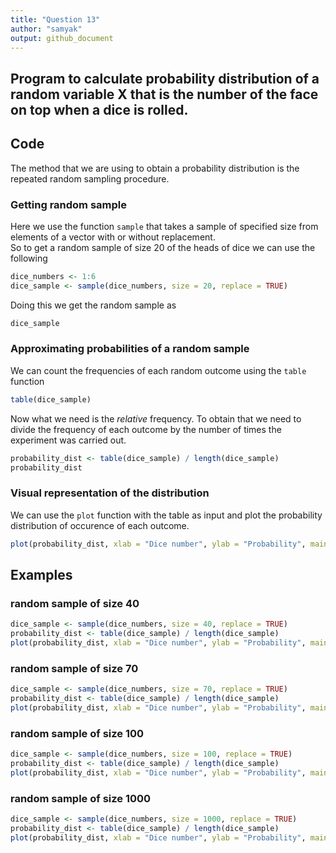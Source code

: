 ```yaml
---
title: "Question 13"
author: "samyak"
output: github_document
---
```


## Program to calculate probability distribution of a random variable X that is the number of the face on top when a dice is rolled.

## Code

The method that we are using to obtain a probability distribution is the repeated random sampling procedure.

### Getting random sample

Here we use the function `sample` that takes a sample of specified size from elements of a vector with or without replacement.  
So to get a random sample of size 20 of the heads of dice we can use the following

```r
dice_numbers <- 1:6
dice_sample <- sample(dice_numbers, size = 20, replace = TRUE)
```

Doing this we get the random sample as
```r
dice_sample
```

### Approximating probabilities of a random sample

We can count the frequencies of each random outcome using the `table` function

```r
table(dice_sample)
```

Now what we need is the *relative* frequency. To obtain that we need to divide the frequency of each outcome by the number of times the experiment was carried out.

```r
probability_dist <- table(dice_sample) / length(dice_sample)
probability_dist
```

### Visual representation of the distribution

We can use the `plot` function with the table as input and plot the probability distribution of occurence of each outcome.

```r
plot(probability_dist, xlab = "Dice number", ylab = "Probability", main = "sample size = 20")
```


## Examples

### random sample of size 40

```r
dice_sample <- sample(dice_numbers, size = 40, replace = TRUE)
probability_dist <- table(dice_sample) / length(dice_sample)
plot(probability_dist, xlab = "Dice number", ylab = "Probability", main = "sample size = 40")
```

### random sample of size 70

```r
dice_sample <- sample(dice_numbers, size = 70, replace = TRUE)
probability_dist <- table(dice_sample) / length(dice_sample)
plot(probability_dist, xlab = "Dice number", ylab = "Probability", main = "sample size = 70")
```

### random sample of size 100

```r
dice_sample <- sample(dice_numbers, size = 100, replace = TRUE)
probability_dist <- table(dice_sample) / length(dice_sample)
plot(probability_dist, xlab = "Dice number", ylab = "Probability", main = "sample size = 100")
```

### random sample of size 1000

```r
dice_sample <- sample(dice_numbers, size = 1000, replace = TRUE)
probability_dist <- table(dice_sample) / length(dice_sample)
plot(probability_dist, xlab = "Dice number", ylab = "Probability", main = "sample size = 1000")
```